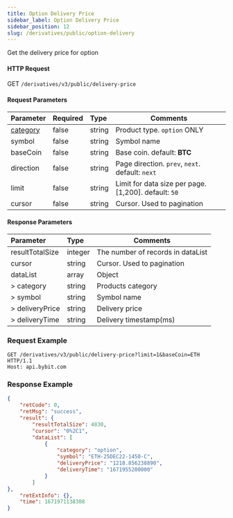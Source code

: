 ```yaml
---
title: Option Delivery Price
sidebar_label: Option Delivery Price
sidebar_position: 12
slug: /derivatives/public/option-delivery
---
```


Get the delivery price for option

#### HTTP Request
GET `/derivatives/v3/public/delivery-price`

#### Request Parameters
| Parameter | Required | Type | Comments|
|:----- |:-------|:-----|------ |
|[category](../../v3/derivatives/enum#category) |false |string |Product type. `option` ONLY |
|symbol |false |string |Symbol name|
|baseCoin |false |string |Base coin. default: **BTC**|
|direction |false |string |Page direction. `prev`, `next`. default: `next`|
|limit |false |string |Limit for data size per page. [1,200]. default: `50`|
|cursor |false |string |Cursor. Used to pagination|

#### Response Parameters
| Parameter | Type | Comments|
|:----- |:-----|----- |
|resultTotalSize |integer |The number of records in dataList |
|cursor |string |Cursor. Used to pagination |
|dataList |array |Object |
|> category |string |Products category |
|> symbol |string |Symbol name |
|> deliveryPrice |string |Delivery price |
|> deliveryTime |string |Delivery timestamp(ms) |

### Request Example

<Tabs>
<TabItem value="console-option" label="option">

```http
GET /derivatives/v3/public/delivery-price?limit=1&baseCoin=ETH HTTP/1.1
Host: api.bybit.com
```

</TabItem>
</Tabs>

### Response Example

<Tabs>
<TabItem value="js option" label="option">

```json
{
    "retCode": 0,
    "retMsg": "success",
    "result": {
        "resultTotalSize": 4830,
        "cursor": "0%2C1",
        "dataList": [
            {
                "category": "option",
                "symbol": "ETH-25DEC22-1450-C",
                "deliveryPrice": "1218.856238890",
                "deliveryTime": "1671955200000"
            }
        ]
},
    "retExtInfo": {},
    "time": 1671971138308
}
```
</TabItem>
</Tabs>